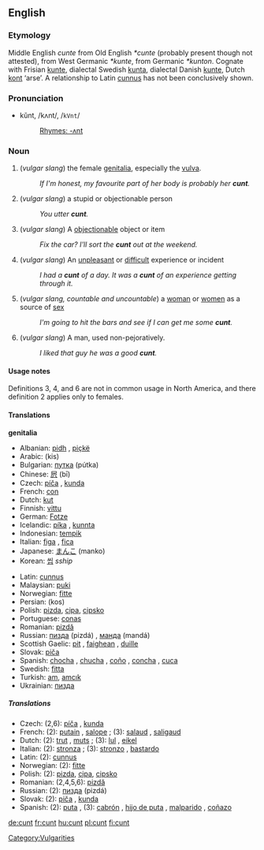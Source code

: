 {{wikipedia}}
==English==

===Etymology===
Middle English ''cunte'' from Old English ''*cunte'' (probably present though not attested), from West Germanic ''*kunte'', from Germanic ''*kunton''.  Cognate with Frisian [[kunte]], dialectal Swedish [[kunta]], dialectal Danish [[kunte]], Dutch [[kont]] ‘arse’.  A relationship to Latin [[cunnus]] has not been conclusively shown.

===Pronunciation===
*kŭnt, /kʌnt/, /<tt>kVnt</tt>/
*:[[Rhymes:English:-ʌnt|Rhymes: -ʌnt]]

===Noun===
{{en-noun|cunt|cunts}}

# (''vulgar slang'')  the female [[genitalia]], especially the [[vulva]].
#:''If I'm honest, my favourite part of her body is probably her '''cunt'''.''
# (''vulgar slang'') a stupid or objectionable person
#:''You utter '''cunt'''.''
# (''vulgar slang'') A [[objectionable]] object or item
#:''Fix the car?  I'll sort the '''cunt''' out at the weekend.''
# (''vulgar slang'') An [[unpleasant]] or [[difficult]] experience or incident
#:''I had a'' '''''cunt''''' ''of a day.''  ''It was a'' '''''cunt''''' ''of an experience getting through it.''
# (''vulgar slang, countable and uncountable'') a [[woman]] or [[women]] as a source of [[sex]]
#:''I'm going to hit the bars and see if I can get me some '''cunt'''.''
# (''vulgar slang'') A man, used non-pejoratively.
#:''I liked that guy he was a good  '''cunt'''.''

====Usage notes====
Definitions 3, 4, and 6 are not in common usage in North America, and there definition 2 applies only to females.

====Translations====
'''genitalia'''
{{top}}
*Albanian: [[pidh]] {{m}}, [[piçkë]] {{f}}
*Arabic: {{ARchar|[[كس]]}} (kis)
*Bulgarian: [[путка]] (pútka) {{f}}
*Chinese: [[屄]] (bī)
*Czech: [[píča]] {{f}}, [[kunda]] {{f}}
*French: [[con#French|con]] {{m}}
*Dutch: [[kut]] {{f}}
*Finnish: [[vittu]]
*German: [[Fotze]] {{f}}
*Icelandic: [[píka]] {{f}}, [[kunnta]] {{f}}
*Indonesian: [[tempik]]
*Italian: [[figa]] {{f}}, [[fica]] {{f}}
*Japanese: [[まんこ]] (manko)
*Korean: [[씹]] ''sship''
{{mid}}
*Latin: [[cunnus]] {{m}}
*Malaysian: [[puki]]
*Norwegian: [[fitte]]
*Persian: {{FAchar|[[کس]]}} (kos)
*Polish: [[pizda]], [[cipa]], [[cipsko]]
*Portuguese: [[conas]]
*Romanian: [[pizdă]] {{f}}
*Russian: [[пизда]] (pizdá) {{f}}, [[манда]] (mandá) {{f}}
*Scottish Gaelic: [[pit#Scottish Gaelic|pit]] {{f}}, [[faighean]] {{m}}, [[duille]] {{f}}
*Slovak: [[piča]] {{f}}
*Spanish: [[chocha]] {{f}}, [[chucha]] {{f}}, [[coño]] {{m}}, [[concha]] {{f}}, [[cuca]] {{f}}
*Swedish: [[fitta]] {{c}}
*Turkish: [[am#Turkish|am]], [[amcık]]
*Ukrainian: [[пизда]] {{f}}
{{bottom}}

=====Translations=====
{{rfc-trans}}
*Czech: (2,6): [[píča]] {{f}}, [[kunda]] {{f}}
*French: (2): [[putain]] {{f}}, [[salope]] {{f}}; (3): [[salaud]] {{m}}, [[saligaud]] {{m}}
*Dutch: (2): [[trut]] {{f}}, [[muts]] {{f}}; (3): [[lul]] {{m}}, [[eikel]] {{m}}
*Italian: (2): [[stronza]] {{f}}; (3): [[stronzo]] {{m}}, [[bastardo]] {{m}}
*Latin: (2): [[cunnus]] {{m}}
*Norwegian: (2): [[fitte]]
*Polish: (2): [[pizda]], [[cipa]], [[cipsko]]
*Romanian: (2,4,5,6): [[pizdă]] {{f}}
*Russian: (2): [[пизда]] (pizdá) {{f}}
*Slovak: (2): [[piča]] {{f}}, [[kunda]] {{f}}
*Spanish: (2): [[puta]] {{f}}, (3): [[cabrón]] {{m}}, [[hijo de puta]] {{m}}, [[malparido]] {{m}}, [[coñazo]] {{m}}

[[Category:Vulgarities]]

[[de:cunt]]
[[fr:cunt]]
[[hu:cunt]]
[[pl:cunt]]
[[fi:cunt]]